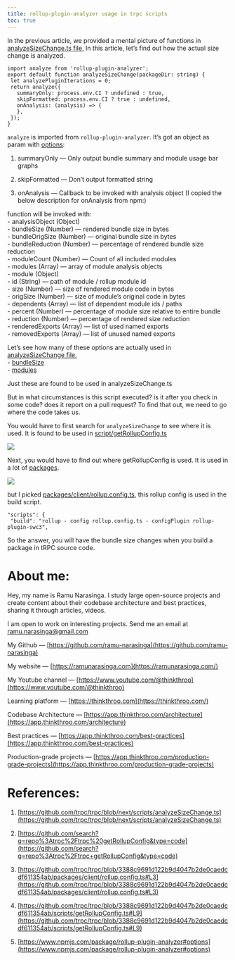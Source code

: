 ```yaml
---
title: rollup-plugin-analyzer usage in trpc scripts
toc: true
---
```


In the previous article, we provided a mental picture of functions in [analyzeSizeChange.ts file](https://github.com/trpc/trpc/blob/next/scripts/analyzeSizeChange.ts), In this article, let’s find out how the actual size change is analyzed.

```plaintext
import analyze from 'rollup-plugin-analyzer';
export default function analyzeSizeChange(packageDir: string) {
 let analyzePluginIterations = 0;
 return analyze({
   summaryOnly: process.env.CI ? undefined : true,
   skipFormatted: process.env.CI ? true : undefined,
   onAnalysis: (analysis) => {
   },
 });
}
```

`analyze` is imported from `rollup-plugin-analyzer`. It’s got an object as param with [options](https://www.npmjs.com/package/rollup-plugin-analyzer#options):

1. summaryOnly — Only output bundle summary and module usage bar graphs
    
2. skipFormatted — Don’t output formatted string
    
3. onAnalysis — Callback to be invoked with analysis object (I copied the below description for onAnalysis from npm:)
    

function will be invoked with:  
\- analysisObject (Object)  
\- bundleSize (Number) — rendered bundle size in bytes  
\- bundleOrigSize (Number) — original bundle size in bytes  
\- bundleReduction (Number) — percentage of rendered bundle size reduction  
\- moduleCount (Number) — Count of all included modules  
\- modules (Array) — array of module analysis objects  
\- module (Object)  
\- id (String) — path of module / rollup module id  
\- size (Number) — size of rendered module code in bytes  
\- origSize (Number) — size of module’s original code in bytes  
\- dependents (Array) — list of dependent module ids / paths  
\- percent (Number) — percentage of module size relative to entire bundle  
\- reduction (Number) — percentage of rendered size reduction  
\- renderedExports (Array) — list of used named exports  
\- removedExports (Array) — list of unused named exports

Let’s see how many of these options are actually used in [analyzeSizeChange file.](https://github.com/trpc/trpc/blob/next/scripts/analyzeSizeChange.ts)  
\- [bundleSize](https://github.com/trpc/trpc/blob/next/scripts/analyzeSizeChange.ts#L36)  
\- [modules](https://github.com/trpc/trpc/blob/next/scripts/analyzeSizeChange.ts#L38)

Just these are found to be used in analyzeSizeChange.ts

But in what circumstances is this script executed? is it after you check in some code? does it report on a pull request? To find that out, we need to go where the code takes us.

You would have to first search for `analyzeSizeChange` to see where it is used. It is found to be used in [script/getRollupConfig.ts](https://github.com/trpc/trpc/blob/3388c9691d122b9d4047b2de0caedcdf611354ab/scripts/getRollupConfig.ts#L9)

![](https://miro.medium.com/v2/resize:fit:875/1*RPGfbTRlwfJg8rhGwP-Pvg.png)

Next, you would have to find out where getRollupConfig is used. It is used in a lot of [packages](https://github.com/search?q=repo%3Atrpc%2Ftrpc+getRollupConfig&type=code).

![](https://miro.medium.com/v2/resize:fit:875/1*zM814-Ubj1vNcOgzudevBw.png)

but I picked [packages/client/rollup.config.ts](https://github.com/trpc/trpc/blob/3388c9691d122b9d4047b2de0caedcdf611354ab/packages/client/rollup.config.ts#L3), this rollup config is used in the build script.

```plaintext
"scripts": {
 "build": "rollup - config rollup.config.ts - configPlugin rollup-plugin-swc3",
```

So the answer, you will have the bundle size changes when you build a package in tRPC source code.

# **About me:**

Hey, my name is Ramu Narasinga. I study large open-source projects and create content about their codebase architecture and best practices, sharing it through articles, videos.

I am open to work on interesting projects. Send me an email at ramu.narasinga@gmail.com

My Github — [https://github.com/ramu-narasinga](https://github.com/ramu-narasinga)

My website — [https://ramunarasinga.com](https://ramunarasinga.com/)

My Youtube channel — [https://www.youtube.com/@thinkthroo](https://www.youtube.com/@thinkthroo)

Learning platform — [https://thinkthroo.com](https://thinkthroo.com/)

Codebase Architecture — [https://app.thinkthroo.com/architecture](https://app.thinkthroo.com/architecture)

Best practices — [https://app.thinkthroo.com/best-practices](https://app.thinkthroo.com/best-practices)

Production-grade projects — [https://app.thinkthroo.com/production-grade-projects](https://app.thinkthroo.com/production-grade-projects)

# **References:**

1. [https://github.com/trpc/trpc/blob/next/scripts/analyzeSizeChange.ts](https://github.com/trpc/trpc/blob/next/scripts/analyzeSizeChange.ts)
    
2. [https://github.com/search?q=repo%3Atrpc%2Ftrpc%20getRollupConfig&type=code](https://github.com/search?q=repo%3Atrpc%2Ftrpc+getRollupConfig&type=code)
    
3. [https://github.com/trpc/trpc/blob/3388c9691d122b9d4047b2de0caedcdf611354ab/packages/client/rollup.config.ts#L3](https://github.com/trpc/trpc/blob/3388c9691d122b9d4047b2de0caedcdf611354ab/packages/client/rollup.config.ts#L3)
    
4. [https://github.com/trpc/trpc/blob/3388c9691d122b9d4047b2de0caedcdf611354ab/scripts/getRollupConfig.ts#L9](https://github.com/trpc/trpc/blob/3388c9691d122b9d4047b2de0caedcdf611354ab/scripts/getRollupConfig.ts#L9)
    
5. [https://www.npmjs.com/package/rollup-plugin-analyzer#options](https://www.npmjs.com/package/rollup-plugin-analyzer#options) 